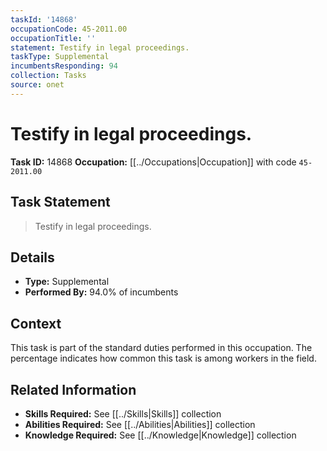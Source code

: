 ```yaml
---
taskId: '14868'
occupationCode: 45-2011.00
occupationTitle: ''
statement: Testify in legal proceedings.
taskType: Supplemental
incumbentsResponding: 94
collection: Tasks
source: onet
---
```

# Testify in legal proceedings.

**Task ID:** 14868
**Occupation:** [[../Occupations|Occupation]] with code `45-2011.00`

## Task Statement

> Testify in legal proceedings.

## Details

- **Type:** Supplemental
- **Performed By:** 94.0% of incumbents

## Context

This task is part of the standard duties performed in this occupation. The percentage indicates how common this task is among workers in the field.

## Related Information

- **Skills Required:** See [[../Skills|Skills]] collection
- **Abilities Required:** See [[../Abilities|Abilities]] collection
- **Knowledge Required:** See [[../Knowledge|Knowledge]] collection
